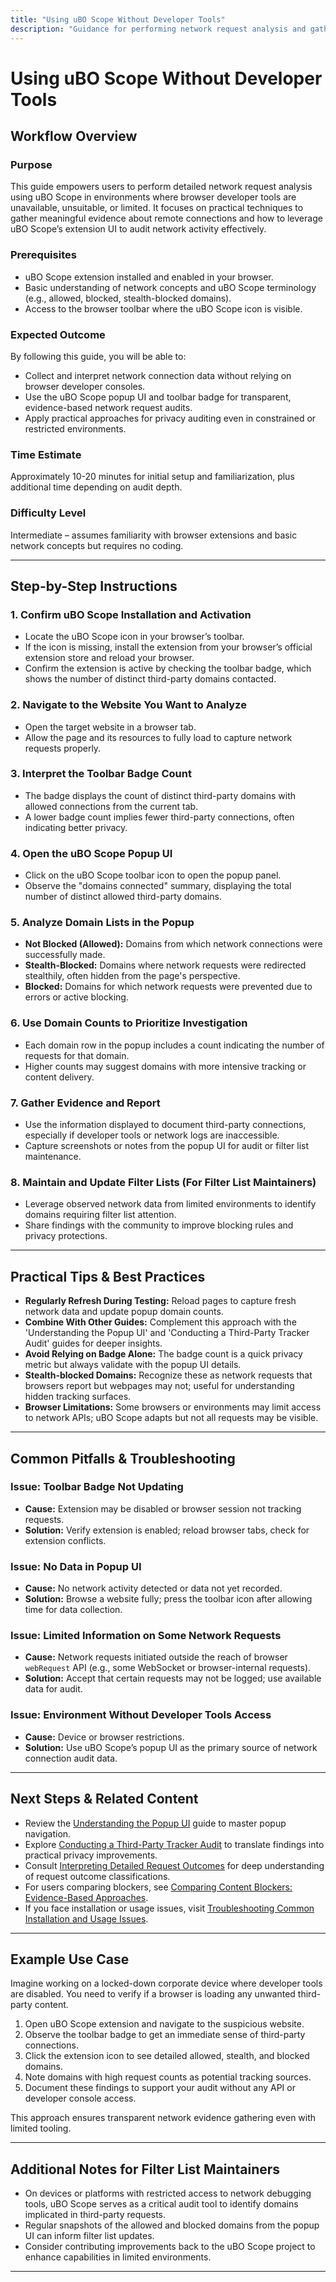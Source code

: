 ```yaml
---
title: "Using uBO Scope Without Developer Tools"
description: "Guidance for performing network request analysis and gathering meaningful evidence on platforms where browser developer tools are unavailable or unsuitable. Includes tips for filter list maintainers and approaches for limited environments."
---
```


# Using uBO Scope Without Developer Tools

## Workflow Overview

### Purpose
This guide empowers users to perform detailed network request analysis using uBO Scope in environments where browser developer tools are unavailable, unsuitable, or limited. It focuses on practical techniques to gather meaningful evidence about remote connections and how to leverage uBO Scope’s extension UI to audit network activity effectively.

### Prerequisites
- uBO Scope extension installed and enabled in your browser.
- Basic understanding of network concepts and uBO Scope terminology (e.g., allowed, blocked, stealth-blocked domains).
- Access to the browser toolbar where the uBO Scope icon is visible.

### Expected Outcome
By following this guide, you will be able to:
- Collect and interpret network connection data without relying on browser developer consoles.
- Use the uBO Scope popup UI and toolbar badge for transparent, evidence-based network request audits.
- Apply practical approaches for privacy auditing even in constrained or restricted environments.

### Time Estimate
Approximately 10-20 minutes for initial setup and familiarization, plus additional time depending on audit depth.

### Difficulty Level
Intermediate – assumes familiarity with browser extensions and basic network concepts but requires no coding.

---

## Step-by-Step Instructions

### 1. Confirm uBO Scope Installation and Activation
- Locate the uBO Scope icon in your browser’s toolbar.
- If the icon is missing, install the extension from your browser’s official extension store and reload your browser.
- Confirm the extension is active by checking the toolbar badge, which shows the number of distinct third-party domains contacted.

### 2. Navigate to the Website You Want to Analyze
- Open the target website in a browser tab.
- Allow the page and its resources to fully load to capture network requests properly.

### 3. Interpret the Toolbar Badge Count
- The badge displays the count of distinct third-party domains with allowed connections from the current tab.
- A lower badge count implies fewer third-party connections, often indicating better privacy.

### 4. Open the uBO Scope Popup UI
- Click on the uBO Scope toolbar icon to open the popup panel.
- Observe the "domains connected" summary, displaying the total number of distinct allowed third-party domains.

### 5. Analyze Domain Lists in the Popup
- **Not Blocked (Allowed):** Domains from which network connections were successfully made.
- **Stealth-Blocked:** Domains where network requests were redirected stealthily, often hidden from the page's perspective.
- **Blocked:** Domains for which network requests were prevented due to errors or active blocking.

### 6. Use Domain Counts to Prioritize Investigation
- Each domain row in the popup includes a count indicating the number of requests for that domain.
- Higher counts may suggest domains with more intensive tracking or content delivery.

### 7. Gather Evidence and Report
- Use the information displayed to document third-party connections, especially if developer tools or network logs are inaccessible.
- Capture screenshots or notes from the popup UI for audit or filter list maintenance.

### 8. Maintain and Update Filter Lists (For Filter List Maintainers)
- Leverage observed network data from limited environments to identify domains requiring filter list attention.
- Share findings with the community to improve blocking rules and privacy protections.

---

## Practical Tips & Best Practices

- **Regularly Refresh During Testing:** Reload pages to capture fresh network data and update popup domain counts.
- **Combine With Other Guides:** Complement this approach with the 'Understanding the Popup UI' and 'Conducting a Third-Party Tracker Audit' guides for deeper insights.
- **Avoid Relying on Badge Alone:** The badge count is a quick privacy metric but always validate with the popup UI details.
- **Stealth-blocked Domains:** Recognize these as network requests that browsers report but webpages may not; useful for understanding hidden tracking surfaces.
- **Browser Limitations:** Some browsers or environments may limit access to network APIs; uBO Scope adapts but not all requests may be visible.

---

## Common Pitfalls & Troubleshooting

### Issue: Toolbar Badge Not Updating
- **Cause:** Extension may be disabled or browser session not tracking requests.
- **Solution:** Verify extension is enabled; reload browser tabs, check for extension conflicts.

### Issue: No Data in Popup UI
- **Cause:** No network activity detected or data not yet recorded.
- **Solution:** Browse a website fully; press the toolbar icon after allowing time for data collection.

### Issue: Limited Information on Some Network Requests
- **Cause:** Network requests initiated outside the reach of browser `webRequest` API (e.g., some WebSocket or browser-internal requests).
- **Solution:** Accept that certain requests may not be logged; use available data for audit.

### Issue: Environment Without Developer Tools Access
- **Cause:** Device or browser restrictions.
- **Solution:** Use uBO Scope’s popup UI as the primary source of network connection audit data.

---

## Next Steps & Related Content

- Review the [Understanding the Popup UI](/guides/getting-started/ui-overview) guide to master popup navigation.
- Explore [Conducting a Third-Party Tracker Audit](/guides/real-world-usage/privacy-audits) to translate findings into practical privacy improvements.
- Consult [Interpreting Detailed Request Outcomes](/guides/advanced-and-troubleshooting/request-outcomes) for deep understanding of request outcome classifications.
- For users comparing blockers, see [Comparing Content Blockers: Evidence-Based Approaches](/guides/real-world-usage/compare-blockers).
- If you face installation or usage issues, visit [Troubleshooting Common Installation and Usage Issues](/getting-started/troubleshooting-support/common-issues).

---

## Example Use Case

Imagine working on a locked-down corporate device where developer tools are disabled. You need to verify if a browser is loading any unwanted third-party content.

1. Open uBO Scope extension and navigate to the suspicious website.
2. Observe the toolbar badge to get an immediate sense of third-party connections.
3. Click the extension icon to see detailed allowed, stealth, and blocked domains.
4. Note domains with high request counts as potential tracking sources.
5. Document these findings to support your audit without any API or developer console access.

This approach ensures transparent network evidence gathering even with limited tooling.

---

## Additional Notes for Filter List Maintainers

- On devices or platforms with restricted access to network debugging tools, uBO Scope serves as a critical audit tool to identify domains implicated in third-party requests.
- Regular snapshots of the allowed and blocked domains from the popup UI can inform filter list updates.
- Consider contributing improvements back to the uBO Scope project to enhance capabilities in limited environments.


---
